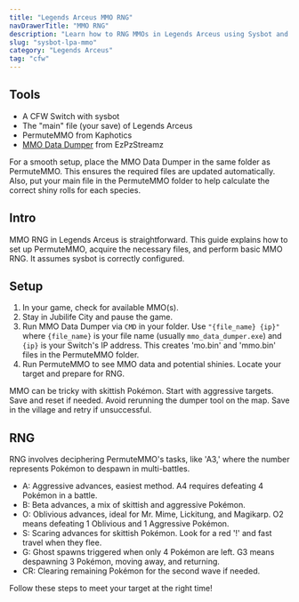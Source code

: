 ```yaml
---
title: "Legends Arceus MMO RNG"
navDrawerTitle: "MMO RNG"
description: "Learn how to RNG MMOs in Legends Arceus using Sysbot and PermuteMMO for shiny Pokémon."
slug: "sysbot-lpa-mmo"
category: "Legends Arceus"
tag: "cfw"
---
```


## Tools

- A CFW Switch with sysbot
- The "main" file (your save) of Legends Arceus
- PermuteMMO from Kaphotics
- [MMO Data Dumper](https://github.com/SteveCookTU/mmo_data_dumper/releases/tag/v0.1.0) from EzPzStreamz

For a smooth setup, place the MMO Data Dumper in the same folder as PermuteMMO. This ensures the required files are updated automatically. Also, put your main file in the PermuteMMO folder to help calculate the correct shiny rolls for each species.

## Intro

MMO RNG in Legends Arceus is straightforward. This guide explains how to set up PermuteMMO, acquire the necessary files, and perform basic MMO RNG. It assumes sysbot is correctly configured.

## Setup

1. In your game, check for available MMO(s).
2. Stay in Jubilife City and pause the game.
3. Run MMO Data Dumper via `CMD` in your folder. Use `"{file_name} {ip}"` where `{file_name}` is your file name (usually `mmo_data_dumper.exe`) and `{ip}` is your Switch's IP address. This creates 'mo.bin' and 'mmo.bin' files in the PermuteMMO folder.
4. Run PermuteMMO to see MMO data and potential shinies. Locate your target and prepare for RNG.

MMO can be tricky with skittish Pokémon. Start with aggressive targets. Save and reset if needed. Avoid rerunning the dumper tool on the map. Save in the village and retry if unsuccessful.

## RNG

RNG involves deciphering PermuteMMO's tasks, like 'A3,' where the number represents Pokémon to despawn in multi-battles.

- A: Aggressive advances, easiest method. A4 requires defeating 4 Pokémon in a battle.
- B: Beta advances, a mix of skittish and aggressive Pokémon.
- O: Oblivious advances, ideal for Mr. Mime, Lickitung, and Magikarp. O2 means defeating 1 Oblivious and 1 Aggressive Pokémon.
- S: Scaring advances for skittish Pokémon. Look for a red '!' and fast travel when they flee.
- G: Ghost spawns triggered when only 4 Pokémon are left. G3 means despawning 3 Pokémon, moving away, and returning.
- CR: Clearing remaining Pokémon for the second wave if needed.

Follow these steps to meet your target at the right time!
